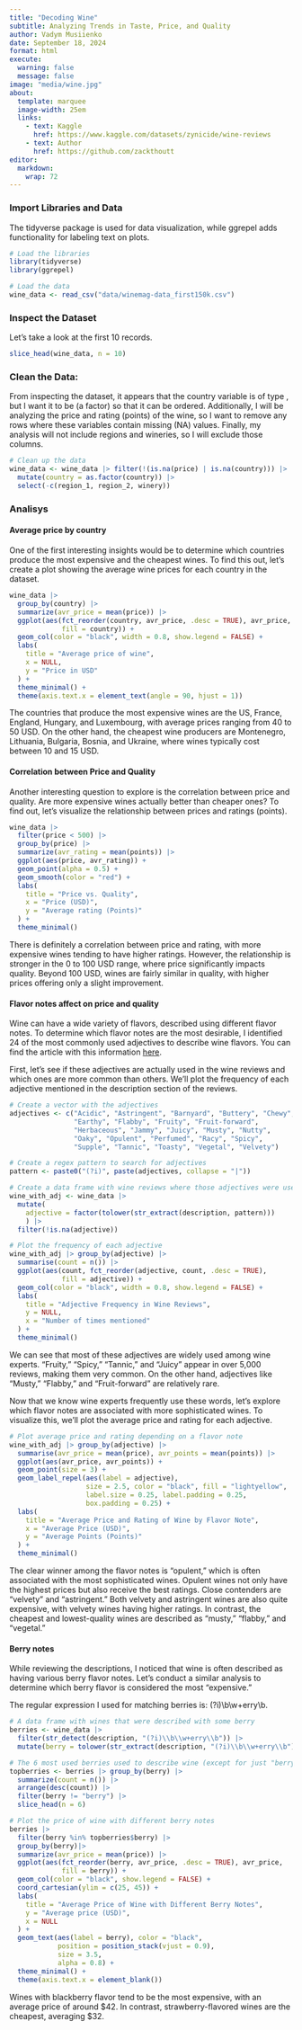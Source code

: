 ```yaml
---
title: "Decoding Wine"
subtitle: Analyzing Trends in Taste, Price, and Quality
author: Vadym Musiienko
date: September 18, 2024
format: html
execute: 
  warning: false
  message: false
image: "media/wine.jpg"
about: 
  template: marquee
  image-width: 25em
  links:
    - text: Kaggle
      href: https://www.kaggle.com/datasets/zynicide/wine-reviews
    - text: Author
      href: https://github.com/zackthoutt
editor: 
  markdown: 
    wrap: 72
---
```


### Import Libraries and Data

The tidyverse package is used for data visualization, while ggrepel adds
functionality for labeling text on plots.

```r
# Load the libraries
library(tidyverse)
library(ggrepel)

# Load the data
wine_data <- read_csv("data/winemag-data_first150k.csv")
```

### Inspect the Dataset

Let's take a look at the first 10 records.

```r
slice_head(wine_data, n = 10)
```

### Clean the Data:

From inspecting the dataset, it appears that the country variable is of
type <chr>, but I want it to be <fct> (a factor) so that it can be
ordered. Additionally, I will be analyzing the price and rating (points)
of the wine, so I want to remove any rows where these variables contain
missing (NA) values. Finally, my analysis will not include regions and
wineries, so I will exclude those columns.

```r
# Clean up the data
wine_data <- wine_data |> filter(!(is.na(price) | is.na(country))) |>
  mutate(country = as.factor(country)) |>
  select(-c(region_1, region_2, winery))
```

### Analisys

#### Average price by country

One of the first interesting insights would be to determine which
countries produce the most expensive and the cheapest wines. To find
this out, let's create a plot showing the average wine prices for each
country in the dataset.

```r
wine_data |> 
  group_by(country) |>
  summarize(avr_price = mean(price)) |>
  ggplot(aes(fct_reorder(country, avr_price, .desc = TRUE), avr_price,
             fill = country)) +
  geom_col(color = "black", width = 0.8, show.legend = FALSE) +
  labs(
    title = "Average price of wine",
    x = NULL,
    y = "Price in USD"
  ) +
  theme_minimal() +
  theme(axis.text.x = element_text(angle = 90, hjust = 1))
```

The countries that produce the most expensive wines are the US, France,
England, Hungary, and Luxembourg, with average prices ranging from 40 to
50 USD. On the other hand, the cheapest wine producers are Montenegro,
Lithuania, Bulgaria, Bosnia, and Ukraine, where wines typically cost
between 10 and 15 USD.

#### Correlation between Price and Quality

Another interesting question to explore is the correlation between price
and quality. Are more expensive wines actually better than cheaper ones?
To find out, let's visualize the relationship between prices and ratings
(points).

```r
wine_data |>
  filter(price < 500) |>
  group_by(price) |>
  summarize(avr_rating = mean(points)) |>
  ggplot(aes(price, avr_rating)) +
  geom_point(alpha = 0.5) +
  geom_smooth(color = "red") +
  labs(
    title = "Price vs. Quality",
    x = "Price (USD)",
    y = "Average rating (Points)"
  ) +
  theme_minimal()
```

There is definitely a correlation between price and rating, with more
expensive wines tending to have higher ratings. However, the
relationship is stronger in the 0 to 100 USD range, where price
significantly impacts quality. Beyond 100 USD, wines are fairly similar
in quality, with higher prices offering only a slight improvement.

#### Flavor notes affect on price and quality

Wine can have a wide variety of flavors, described using different
flavor notes. To determine which flavor notes are the most desirable, I
identified 24 of the most commonly used adjectives to describe wine
flavors. You can find the article with this information
[here](https://www.masterclass.com/articles/wine-descriptions).

First, let's see if these adjectives are actually used in the wine
reviews and which ones are more common than others. We'll plot the
frequency of each adjective mentioned in the description section of the
reviews.

```r
# Create a vector with the adjectives
adjectives <- c("Acidic", "Astringent", "Barnyard", "Buttery", "Chewy",
                "Earthy", "Flabby", "Fruity", "Fruit-forward",
                "Herbaceous", "Jammy", "Juicy", "Musty", "Nutty",
                "Oaky", "Opulent", "Perfumed", "Racy", "Spicy",
                "Supple", "Tannic", "Toasty", "Vegetal", "Velvety")

# Create a regex pattern to search for adjectives
pattern <- paste0("(?i)", paste(adjectives, collapse = "|"))

# Create a data frame with wine reviews where those adjectives were used
wine_with_adj <- wine_data |> 
  mutate(
    adjective = factor(tolower(str_extract(description, pattern)))
    ) |>
  filter(!is.na(adjective))

# Plot the frequency of each adjective
wine_with_adj |> group_by(adjective) |>
  summarise(count = n()) |>
  ggplot(aes(count, fct_reorder(adjective, count, .desc = TRUE), 
             fill = adjective)) +
  geom_col(color = "black", width = 0.8, show.legend = FALSE) +
  labs(
    title = "Adjective Frequency in Wine Reviews",
    y = NULL,
    x = "Number of times mentioned"
  ) +
  theme_minimal()
```

We can see that most of these adjectives are widely used among wine
experts. "Fruity," "Spicy," "Tannic," and "Juicy" appear in over 5,000
reviews, making them very common. On the other hand, adjectives like
"Musty," "Flabby," and "Fruit-forward" are relatively rare.

Now that we know wine experts frequently use these words, let's explore
which flavor notes are associated with more sophisticated wines. To
visualize this, we'll plot the average price and rating for each
adjective.

```r
# Plot average price and rating depending on a flavor note
wine_with_adj |> group_by(adjective) |>
  summarise(avr_price = mean(price), avr_points = mean(points)) |>
  ggplot(aes(avr_price, avr_points)) +
  geom_point(size = 3) +
  geom_label_repel(aes(label = adjective),
                   size = 2.5, color = "black", fill = "lightyellow", 
                   label.size = 0.25, label.padding = 0.25, 
                   box.padding = 0.25) +
  labs(
    title = "Average Price and Rating of Wine by Flavor Note",
    x = "Average Price (USD)",
    y = "Average Points (Points)"
  ) +
  theme_minimal()
```

The clear winner among the flavor notes is "opulent," which is often
associated with the most sophisticated wines. Opulent wines not only
have the highest prices but also receive the best ratings. Close
contenders are "velvety" and "astringent." Both velvety and astringent
wines are also quite expensive, with velvety wines having higher
ratings. In contrast, the cheapest and lowest-quality wines are
described as "musty," "flabby," and "vegetal."

#### Berry notes

While reviewing the descriptions, I noticed that wine is often described
as having various berry flavor notes. Let's conduct a similar analysis
to determine which berry flavor is considered the most "expensive."

The regular expression I used for matching berries is:
(?i)\\b\\w+erry\\b.

```r
# A data frame with wines that were described with some berry
berries <- wine_data |>
  filter(str_detect(description, "(?i)\\b\\w+erry\\b")) |>
  mutate(berry = tolower(str_extract(description, "(?i)\\b\\w+erry\\b")))

# The 6 most used berries used to describe wine (except for just "berry")
topberries <- berries |> group_by(berry) |>
  summarize(count = n()) |> 
  arrange(desc(count)) |>
  filter(berry != "berry") |>
  slice_head(n = 6)

# Plot the price of wine with different berry notes
berries |> 
  filter(berry %in% topberries$berry) |>
  group_by(berry)|>
  summarize(avr_price = mean(price)) |>
  ggplot(aes(fct_reorder(berry, avr_price, .desc = TRUE), avr_price,
             fill = berry)) +
  geom_col(color = "black", show.legend = FALSE) +
  coord_cartesian(ylim = c(25, 45)) +
  labs(
    title = "Average Price of Wine with Different Berry Notes",
    y = "Average price (USD)",
    x = NULL
  ) +
  geom_text(aes(label = berry), color = "black", 
            position = position_stack(vjust = 0.9),
            size = 3.5,
            alpha = 0.8) +
  theme_minimal() +
  theme(axis.text.x = element_blank())
```

Wines with blackberry flavor tend to be the most expensive, with an
average price of around \$42. In contrast, strawberry-flavored wines are
the cheapest, averaging \$32.

